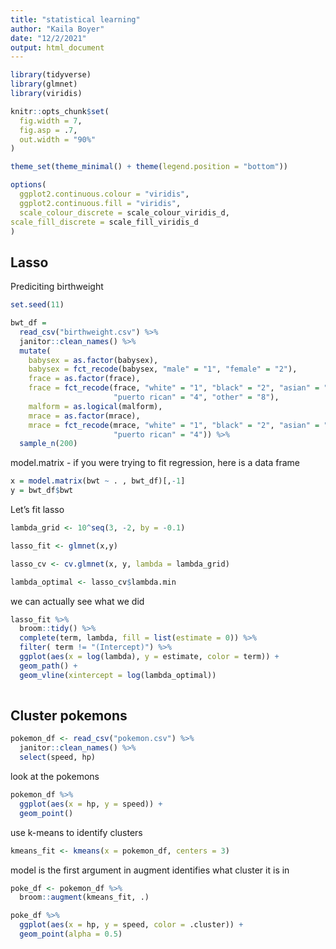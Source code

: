 ```yaml
---
title: "statistical learning"
author: "Kaila Boyer"
date: "12/2/2021"
output: html_document
---
```


```r

library(tidyverse)
library(glmnet)
library(viridis)

knitr::opts_chunk$set(
  fig.width = 7,
  fig.asp = .7,
  out.width = "90%"
)

theme_set(theme_minimal() + theme(legend.position = "bottom"))

options(
  ggplot2.continuous.colour = "viridis",
  ggplot2.continuous.fill = "viridis",
  scale_colour_discrete = scale_colour_viridis_d,
scale_fill_discrete = scale_fill_viridis_d
)
```

## Lasso 
Prediciting birthweight 
```r
set.seed(11)

bwt_df = 
  read_csv("birthweight.csv") %>% 
  janitor::clean_names() %>%
  mutate(
    babysex = as.factor(babysex),
    babysex = fct_recode(babysex, "male" = "1", "female" = "2"),
    frace = as.factor(frace),
    frace = fct_recode(frace, "white" = "1", "black" = "2", "asian" = "3", 
                       "puerto rican" = "4", "other" = "8"),
    malform = as.logical(malform),
    mrace = as.factor(mrace),
    mrace = fct_recode(mrace, "white" = "1", "black" = "2", "asian" = "3", 
                       "puerto rican" = "4")) %>% 
  sample_n(200)
```

model.matrix - if you were trying to fit regression, here is a data frame 
```r
x = model.matrix(bwt ~ . , bwt_df)[,-1]
y = bwt_df$bwt
```

Let's fit lasso 
```r
lambda_grid <- 10^seq(3, -2, by = -0.1)

lasso_fit <- glmnet(x,y)

lasso_cv <- cv.glmnet(x, y, lambda = lambda_grid)

lambda_optimal <- lasso_cv$lambda.min
```

we can actually see what we did 

```r
lasso_fit %>% 
  broom::tidy() %>% 
  complete(term, lambda, fill = list(estimate = 0)) %>% 
  filter( term != "(Intercept)") %>% 
  ggplot(aes(x = log(lambda), y = estimate, color = term)) + 
  geom_path() + 
  geom_vline(xintercept = log(lambda_optimal))
  
```

## Cluster pokemons

```r
pokemon_df <- read_csv("pokemon.csv") %>% 
  janitor::clean_names() %>% 
  select(speed, hp)
```

look at the pokemons 
```r
pokemon_df %>% 
  ggplot(aes(x = hp, y = speed)) + 
  geom_point()
```

use k-means to identify clusters 

```r
kmeans_fit <- kmeans(x = pokemon_df, centers = 3)
```

model is the first argument in augment 
identifies what cluster it is in 
```r
poke_df <- pokemon_df %>% 
  broom::augment(kmeans_fit, .)

poke_df %>% 
  ggplot(aes(x = hp, y = speed, color = .cluster)) + 
  geom_point(alpha = 0.5)
```

